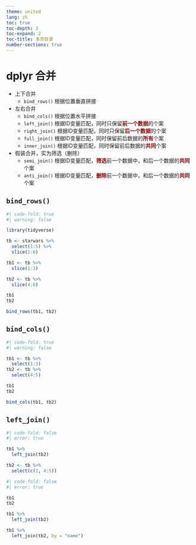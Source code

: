 ```yaml
---
theme: united
lang: zh
toc: true
toc-depth: 3
toc-expand: 2
toc-title: 本页目录
number-sections: true
---
```


# dplyr 合并

-   上下合并
    -   `bind_rows()` 根据位置垂直拼接
-   左右合并
    -   `bind_cols()` 根据位置水平拼接
    -   `left_join()` 根据ID变量匹配，同时只保留[**前一个数据**]{style="color:darkred"}的个案
    -   `right_join()` 根据ID变量匹配，同时只保留[**后一个数据**]{style="color:darkred"}的个案
    -   `full_join()` 根据ID变量匹配，同时保留前后数据的[**所有**]{style="color:darkred"}个案
    -   `inner_join()` 根据ID变量匹配，同时保留前后数据的[**共同**]{style="color:darkred"}个案
-   假装合并，实为筛选（删除）
    -   `semi_join()` 根据ID变量匹配，[**筛选**]{style="color:darkred"}前一个数据中，和后一个数据的[**共同**]{style="color:darkred"}个案
    -   `anti_join()` 根据ID变量匹配，[**删除**]{style="color:darkred"}前一个数据中，和后一个数据的[**共同**]{style="color:darkred"}个案

## `bind_rows()`

```r
#| code-fold: true
#| warning: false

library(tidyverse)

tb <- starwars %>%
  select(1:5) %>%
  slice(1:6)

tb1 <- tb %>%
  slice(1:3)

tb2 <- tb %>%
  slice(4:6)
```


```r
tb1
tb2

bind_rows(tb1, tb2)
```

## `bind_cols()`

```r
#| code-fold: true
#| warning: false

tb1 <- tb %>%
  select(1:3)
tb2 <- tb %>%
  select(4:5)
```

```r
tb1
tb2

bind_cols(tb1, tb2)
```

## `left_join()`

```r
#| code-fold: false
#| error: true

tb1 %>%
  left_join(tb2)

```

```r
tb2 <- tb %>%
  select(c(1, 4:5))
```

```r
#| code-fold: false
#| error: true

tb1
tb2

tb1 %>%
  left_join(tb2)

tb1 %>%
  left_join(tb2, by = "name")

```